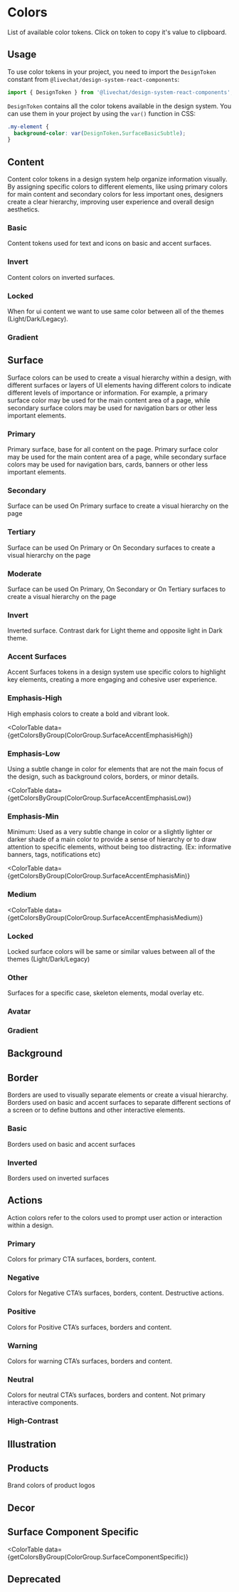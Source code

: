 
<Meta title="Foundations/Color" />

# Colors

List of available color tokens. Click on token to copy it's value to clipboard.

## Usage

To use color tokens in your project, you need to import the `DesignToken` constant from `@livechat/design-system-react-components`:

```jsx
import { DesignToken } from '@livechat/design-system-react-components';
```

`DesignToken` contains all the color tokens available in the design system. You can use them in your project by using the `var()` function in CSS:

```css
.my-element {
  background-color: var(DesignToken.SurfaceBasicSubtle);
}
```

## Content

Content color tokens in a design system help organize information visually. By assigning specific colors to different elements, like using primary colors for main content and secondary colors for less important ones, designers create a clear hierarchy, improving user experience and overall design aesthetics.

### Basic

Content tokens used for text and icons on basic and accent surfaces.

<ColorTable data={getColorsByGroup(ColorGroup.ContentBasic)}></ColorTable>

### Invert

Content colors on inverted surfaces.

<ColorTable data={getColorsByGroup(ColorGroup.ContentInvert)}></ColorTable>

### Locked

When for ui content we want to use same color between all of the themes (Light/Dark/Legacy).

<ColorTable data={getColorsByGroup(ColorGroup.ContentLocked)}></ColorTable>

### Gradient

<ColorTable data={getColorsByGroup(ColorGroup.ContentGradient)}></ColorTable>

## Surface

Surface colors can be used to create a visual hierarchy within a design, with different surfaces or layers of UI elements having different colors to indicate different levels of importance or information. For example, a primary surface color may be used for the main content area of a page, while secondary surface colors may be used for navigation bars or other less important elements.

### Primary

Primary surface, base for all content on the page. Primary surface color may be used for the main content area of a page, while secondary surface colors may be used for navigation bars, cards, banners or other less important elements.

<ColorTable data={getColorsByGroup(ColorGroup.SurfacePrimary)}></ColorTable>

### Secondary

Surface can be used On Primary surface to create a visual hierarchy on the page

<ColorTable data={getColorsByGroup(ColorGroup.SurfacePrimary)}></ColorTable>

### Tertiary

Surface can be used On Primary or On Secondary surfaces to create a visual hierarchy on the page

<ColorTable data={getColorsByGroup(ColorGroup.SurfaceTertiary)}></ColorTable>

### Moderate

Surface can be used On Primary, On Secondary or On Tertiary surfaces to create a visual hierarchy on the page

<ColorTable data={getColorsByGroup(ColorGroup.SurfaceModerate)}></ColorTable>

### Invert

Inverted surface. Contrast dark for Light theme and opposite light in Dark theme.

<ColorTable data={getColorsByGroup(ColorGroup.SurfaceInvert)}></ColorTable>

### Accent Surfaces

Accent Surfaces tokens in a design system use specific colors to highlight key elements, creating a more engaging and cohesive user experience.

### Emphasis-High

High emphasis colors to create a bold and vibrant look.

<ColorTable
  data={getColorsByGroup(ColorGroup.SurfaceAccentEmphasisHigh)}
></ColorTable>

### Emphasis-Low

Using a subtle change in color for elements that are not the main focus of the design, such as background colors, borders, or minor details.

<ColorTable
  data={getColorsByGroup(ColorGroup.SurfaceAccentEmphasisLow)}
></ColorTable>

### Emphasis-Min

Minimum: Used as a very subtle change in color or a slightly lighter or darker shade of a main color to provide a sense of hierarchy or to draw attention to specific elements, without being too distracting. (Ex: informative banners, tags, notifications etc)

<ColorTable
  data={getColorsByGroup(ColorGroup.SurfaceAccentEmphasisMin)}
></ColorTable>

### Medium

<ColorTable
  data={getColorsByGroup(ColorGroup.SurfaceAccentEmphasisMedium)}
></ColorTable>

### Locked

Locked surface colors will be same or similar values between all of the themes (Light/Dark/Legacy)

<ColorTable data={getColorsByGroup(ColorGroup.SurfaceLocked)}></ColorTable>

### Other

Surfaces for a specific case, skeleton elements, modal overlay etc.

<ColorTable data={getColorsByGroup(ColorGroup.SurfaceOther)}></ColorTable>

### Avatar

<ColorTable data={getColorsByGroup(ColorGroup.SurfaceAvatar)}></ColorTable>

### Gradient

<ColorTable data={getColorsByGroup(ColorGroup.SurfaceGradient)}></ColorTable>

## Background

<ColorTable data={getColorsByGroup(ColorGroup.Background)}></ColorTable>

## Border

Borders are used to visually separate elements or create a visual hierarchy. Borders used on basic and accent surfaces to separate different sections of a screen or to define buttons and other interactive elements.

### Basic

Borders used on basic and accent surfaces

<ColorTable data={getColorsByGroup(ColorGroup.BorderBasic)}></ColorTable>

### Inverted

Borders used on inverted surfaces

<ColorTable data={getColorsByGroup(ColorGroup.BorderInvert)}></ColorTable>

## Actions

Action colors refer to the colors used to prompt user action or interaction within a design.

### Primary

Colors for primary CTA surfaces, borders, content.

<ColorTable data={getColorsByGroup(ColorGroup.ActionPrimary)}></ColorTable>

### Negative

Colors for Negative CTA’s surfaces, borders, content. Destructive actions.

<ColorTable data={getColorsByGroup(ColorGroup.ActionNegative)}></ColorTable>

### Positive

Colors for Positive CTA’s surfaces, borders and content.

<ColorTable data={getColorsByGroup(ColorGroup.ActionPositive)}></ColorTable>

### Warning

Colors for warning CTA’s surfaces, borders and content.

<ColorTable data={getColorsByGroup(ColorGroup.ActionWarning)}></ColorTable>

### Neutral

Colors for neutral CTA’s surfaces, borders and content. Not primary interactive components.

<ColorTable data={getColorsByGroup(ColorGroup.ActionNeutral)}></ColorTable>

### High-Contrast

<ColorTable data={getColorsByGroup(ColorGroup.ActionHighContrast)}></ColorTable>

## Illustration

<ColorTable data={getColorsByGroup(ColorGroup.Illustration)}></ColorTable>

## Products

Brand colors of product logos

<ColorTable data={getColorsByGroup(ColorGroup.Products)}></ColorTable>

## Decor

<ColorTable data={getColorsByGroup(ColorGroup.Decor)}></ColorTable>

## Surface Component Specific

<ColorTable
  data={getColorsByGroup(ColorGroup.SurfaceComponentSpecific)}
></ColorTable>

## Deprecated

<ColorTable data={getColorsByGroup(ColorGroup.Deprecated)}></ColorTable>
